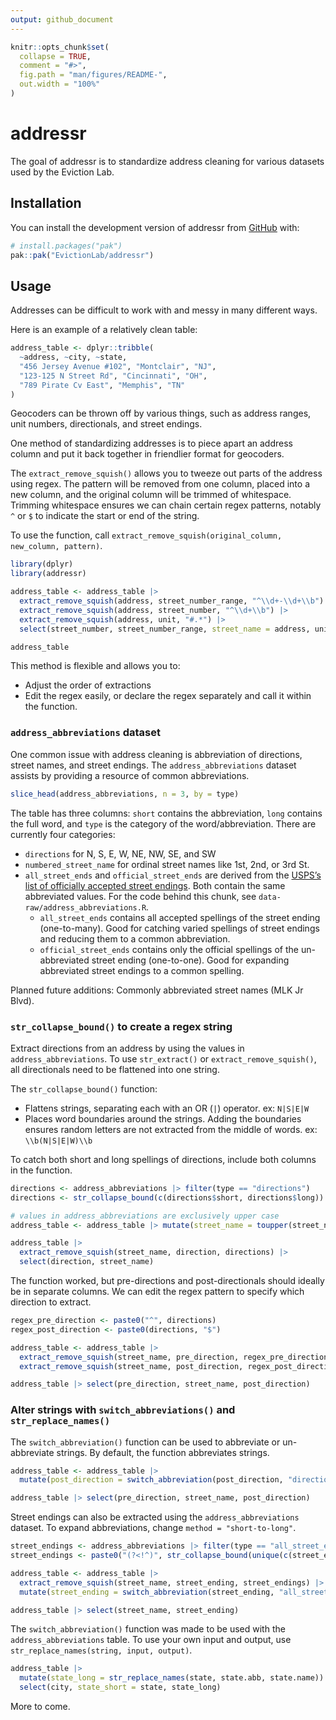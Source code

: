 ```yaml
---
output: github_document
---
```


<!-- README.md is generated from README.Rmd. Please edit that file -->

```r
knitr::opts_chunk$set(
  collapse = TRUE,
  comment = "#>",
  fig.path = "man/figures/README-",
  out.width = "100%"
)
```

# addressr

<!-- badges: start -->
<!-- badges: end -->

The goal of addressr is to standardize address cleaning for various datasets used by the Eviction Lab.

## Installation

You can install the development version of addressr from [GitHub](https://github.com/) with:

``` r
# install.packages("pak")
pak::pak("EvictionLab/addressr")
```

## Usage

Addresses can be difficult to work with and messy in many different ways. 

Here is an example of a relatively clean table:

```r
address_table <- dplyr::tribble(
  ~address, ~city, ~state,
  "456 Jersey Avenue #102", "Montclair", "NJ",
  "123-125 N Street Rd", "Cincinnati", "OH",
  "789 Pirate Cv East", "Memphis", "TN"
)
```

Geocoders can be thrown off by various things, such as address ranges, unit numbers, directionals, and street endings.

One method of standardizing addresses is to piece apart an address column and put it back together in friendlier format for geocoders.

The `extract_remove_squish()` allows you to tweeze out parts of the address using regex. The pattern will be removed from one column, placed into a new column, and the original column will be trimmed of whitespace. Trimming whitespace ensures we can chain certain regex patterns, notably `^` or `$` to indicate the start or end of the string.

To use the function, call `extract_remove_squish(original_column, new_column, pattern)`. 

```r
library(dplyr)
library(addressr)

address_table <- address_table |>
  extract_remove_squish(address, street_number_range, "^\\d+-\\d+\\b") |>
  extract_remove_squish(address, street_number, "^\\d+\\b") |>
  extract_remove_squish(address, unit, "#.*") |>
  select(street_number, street_number_range, street_name = address, unit, everything())

address_table
```

This method is flexible and allows you to:

- Adjust the order of extractions
- Edit the regex easily, or declare the regex separately and call it within the function.

### `address_abbreviations` dataset

One common issue with address cleaning is abbreviation of directions, street names, and street endings. The `address_abbreviations` dataset assists by providing a resource of common abbreviations.

```r
slice_head(address_abbreviations, n = 3, by = type)
```

The table has three columns: `short` contains the abbreviation, `long` contains the full word, and `type` is the category of the word/abbreviation. There are currently four categories:

- `directions` for N, S, E, W, NE, NW, SE, and SW
- `numbered_street_name` for ordinal street names like 1st, 2nd, or 3rd St.
- `all_street_ends` and `official_street_ends` are derived from the [USPS's list of officially accepted street endings](https://pe.usps.com/text/pub28/28apc_002.htm). Both contain the same abbreviated values. For the code behind this chunk, see `data-raw/address_abbreviations.R`.
  - `all_street_ends` contains all accepted spellings of the street ending (one-to-many). Good for catching varied spellings of street endings and reducing them to a common abbreviation.
  - `official_street_ends` contains only the official spellings of the un-abbreviated street ending (one-to-one). Good for expanding abbreviated street endings to a common spelling.
  
Planned future additions: Commonly abbreviated street names (MLK Jr Blvd).

### `str_collapse_bound()` to create a regex string

Extract directions from an address by using the values in `address_abbreviations`. To use `str_extract()` or `extract_remove_squish()`, all directionals need to be flattened into one string. 

The `str_collapse_bound()` function:

- Flattens strings, separating each with an OR (`|`) operator. ex: `N|S|E|W`
- Places word boundaries around the strings. Adding the boundaries ensures random letters are not extracted from the middle of words. ex: `\\b(N|S|E|W)\\b`

To catch both short and long spellings of directions, include both columns in the function.

```r
directions <- address_abbreviations |> filter(type == "directions")
directions <- str_collapse_bound(c(directions$short, directions$long))

# values in address_abbreviations are exclusively upper case
address_table <- address_table |> mutate(street_name = toupper(street_name))

address_table |> 
  extract_remove_squish(street_name, direction, directions) |> 
  select(direction, street_name)
```

The function worked, but pre-directions and post-directionals should ideally be in separate columns. We can edit the regex pattern to specify which direction to extract.

```r
regex_pre_direction <- paste0("^", directions)
regex_post_direction <- paste0(directions, "$")

address_table <- address_table |> 
  extract_remove_squish(street_name, pre_direction, regex_pre_direction) |> 
  extract_remove_squish(street_name, post_direction, regex_post_direction)

address_table |> select(pre_direction, street_name, post_direction)
```

### Alter strings with `switch_abbreviations()` and `str_replace_names()`

The `switch_abbreviation()` function can be used to abbreviate or un-abbreviate strings. By default, the function abbreviates strings.

```r
address_table <- address_table |> 
  mutate(post_direction = switch_abbreviation(post_direction, "directions"))

address_table |> select(pre_direction, street_name, post_direction)
```

Street endings can also be extracted using the `address_abbreviations` dataset. To expand abbreviations, change `method = "short-to-long"`.

```r
street_endings <- address_abbreviations |> filter(type == "all_street_ends")
street_endings <- paste0("(?<!^)", str_collapse_bound(unique(c(street_endings$short, street_endings$long))), "$")

address_table <- address_table |> 
  extract_remove_squish(street_name, street_ending, street_endings) |> 
  mutate(street_ending = switch_abbreviation(street_ending, "all_street_ends", "short-to-long"))

address_table |> select(street_name, street_ending)
```

The `switch_abbreviation()` function was made to be used with the `address_abbreviations` table. To use your own input and output, use `str_replace_names(string, input, output)`.

```r
address_table |> 
  mutate(state_long = str_replace_names(state, state.abb, state.name)) |>
  select(city, state_short = state, state_long)
```

More to come.
